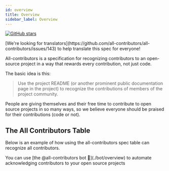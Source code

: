 ```yaml
---
id: overview
title: Overview
sidebar_label: Overview
---
```


[![GitHub stars](https://img.shields.io/github/stars/all-contributors/all-contributors?style=social)](https://github.com/all-contributors/all-contributors)

<Aside type="note" title="Call for translators!">[We're looking for translators](https://github.com/all-contributors/all-contributors/issues/143) to help translate this spec for everyone!</Aside>

All-contributors is a specification for recognizing contributors to an open-source project in a way that rewards every contribution, not just code.

The basic idea is this:

> Use the project README (or another prominent public documentation page in the project) to recognize the contributions of members of the project community.

People are giving themselves and their free time to contribute to open source projects in so many ways, so we believe everyone should be praised for their contributions (code or not).

## The All Contributors Table

Below is an example of how using the all-contributors spec table can recognize all contributors.
<div class="flex justify-center my-8">
  <Picture src={contributorsTableSmall} formats={['avif', 'webp']} alt="A screenshot of github showing a comment that says please add @user for docs." />
</div>

<Aside type="tip">
You can use [the @all-contributors bot 🤖](./bot/overview) to automate acknowledging contributors to your open source projects
</Aside>
